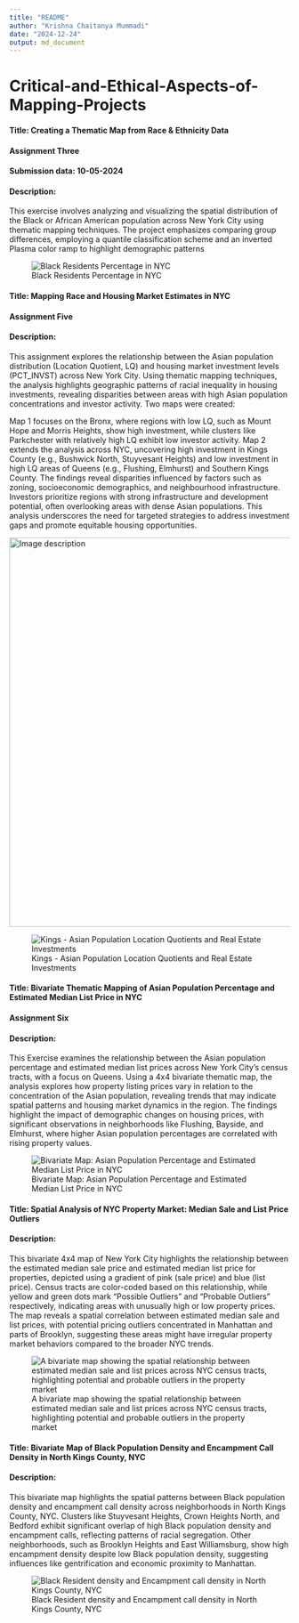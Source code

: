 ```yaml
---
title: "README"
author: "Krishna Chaitanya Mummadi"
date: "2024-12-24"
output: md_document
---
```


# Critical-and-Ethical-Aspects-of-Mapping-Projects


#### Title: Creating a Thematic Map from Race & Ethnicity Data
#### Assignment Three
#### Submission data: 10-05-2024
#### Description: 
This exercise involves analyzing and visualizing the spatial distribution of the Black or African American population across New York City using thematic mapping techniques. The project emphasizes comparing group differences, employing a quantile classification scheme and an inverted Plasma color ramp to highlight demographic patterns

![Black Residents Percentage in NYC](Maps_images/Exercise3.png)



#### Title: Mapping Race and Housing Market Estimates in NYC
#### Assignment Five

#### Description:
This assignment explores the relationship between the Asian population distribution (Location Quotient, LQ) and housing market investment levels (PCT_INVST) across New York City. Using thematic mapping techniques, the analysis highlights geographic patterns of racial inequality in housing investments, revealing disparities between areas with high Asian population concentrations and investor activity.
Two maps were created:

Map 1 focuses on the Bronx, where regions with low LQ, such as Mount Hope and Morris Heights, show high investment, while clusters like Parkchester with relatively high LQ exhibit low investor activity.
Map 2 extends the analysis across NYC, uncovering high investment in Kings County (e.g., Bushwick North, Stuyvesant Heights) and low investment in high LQ areas of Queens (e.g., Flushing, Elmhurst) and Southern Kings County.
The findings reveal disparities influenced by factors such as zoning, socioeconomic demographics, and neighbourhood infrastructure. Investors prioritize regions with strong infrastructure and development potential, often overlooking areas with dense Asian populations. This analysis underscores the need for targeted strategies to address investment gaps and promote equitable housing opportunities.

<img src="Maps_images/Exercise5_1.png" alt="Image description" width="700">




![Kings - Asian Population Location Quotients and Real Estate Investments](Maps_images/Exercise5_1.png)





#### Title: Bivariate Thematic Mapping of Asian Population Percentage and Estimated Median List Price in NYC

#### Assignment Six
#### Description:
This Exercise examines the relationship between the Asian population percentage and estimated median list prices across New York City's census tracts, with a focus on Queens. Using a 4x4 bivariate thematic map, the analysis explores how property listing prices vary in relation to the concentration of the Asian population, revealing trends that may indicate spatial patterns and housing market dynamics in the region. The findings highlight the impact of demographic changes on housing prices, with significant observations in neighborhoods like Flushing, Bayside, and Elmhurst, where higher Asian population percentages are correlated with rising property values.

![Bivariate Map: Asian Population Percentage and Estimated Median List Price in NYC](Maps_images/Exercise6.jpg)




#### Title: Spatial Analysis of NYC Property Market: Median Sale and List Price Outliers

#### Description:
This bivariate 4x4 map of New York City highlights the relationship between the estimated median sale price and estimated median list price for properties, depicted using a gradient of pink (sale price) and blue (list price). Census tracts are color-coded based on this relationship, while yellow and green dots mark "Possible Outliers" and "Probable Outliers" respectively, indicating areas with unusually high or low property prices. The map reveals a spatial correlation between estimated median sale and list prices, with potential pricing outliers concentrated in Manhattan and parts of Brooklyn, suggesting these areas might have irregular property market behaviors compared to the broader NYC trends.

![A bivariate map showing the spatial relationship between estimated median sale and list prices across NYC census tracts, highlighting potential and probable outliers in the property market](Maps_images/outliermap.jpg)




#### Title: Bivariate Map of Black Population Density and Encampment Call Density in North Kings County, NYC

#### Description: 
This bivariate map highlights the spatial patterns between Black population density and encampment call density across neighborhoods in North Kings County, NYC. Clusters like Stuyvesant Heights, Crown Heights North, and Bedford exhibit significant overlap of high Black population density and encampment calls, reflecting patterns of racial segregation. Other neighborhoods, such as Brooklyn Heights and East Williamsburg, show high encampment density despite low Black population density, suggesting influences like gentrification and economic proximity to Manhattan.

![Black Resident density and Encampment call density in North Kings County, NYC](Maps_images/finalproject.jpg)













